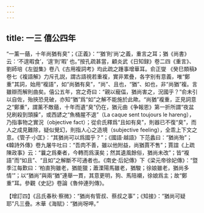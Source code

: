```yaml
---
---
---
```

title: 一三 僖公四年
---




“一薰一蕕，十年尚猶有臭”；《正義》：“‘猶’則‘尚’之義，重言之耳；猶《尚書》云：‘不遑暇食’，‘遑’則‘暇’ 也。”按孔疏甚當，顧炎武《日知録》卷二四《重言》、劉師培《左盥集》卷八《古用複詞考》均此疏之踵事增華耳。俞正燮 《癸巳類稿》卷七《複語解》力斥孔説，謂古語視若重複，實非累疊，各字别有意義，唯“鄭重”其詞，始用“複語”，如“尚猶有臭”，“尚”、且也，“猶”、如也，非“尚猶”複。言雖辯而解則曲矣。僖公五年，宫之奇曰：“親以寵偪，猶尚害之，況國乎？”俞未引以自佐，殆挾恐見破，亦知“猶”爲“如”之解不能施於此歟。“尚猶”複重，正見詞意之“鄭重”，謂薰不敵蕕，十年而遺“臭”仍在，猶元曲《争報恩》第一折所謂“夜盆兒刷殺到頭臊”，或西諺之“魚桶腥不退”（La caque sent toujours le hareng），乃指事物之實況（objective fact）；從俞氏釋爲“且如有臭”，則器已不復“臭”，而人之成見難除，疑似覺幻，則指人心之造境（subjective feeling），全乖上下文之意。《管子·小匡》：“其猶尚可以爲國乎？”；《國語·越語》下范蠡曰：“猶尚殆”；《韓詩外傳》卷九屠牛吐曰：“吾肉不善，雖以他附益，尚猶賈不售”；賈誼《上疏陳政事》云：“曩之爲秦者，今轉而爲漢矣；然其遺風餘俗，猶尚未改”；皆“複語”而“如且”、“且如”之解斷不可通者也。《南史·后妃傳》下《梁元帝徐妃傳》：“暨季江每歎曰：‘柏直狗雖老，猶能獵；蕭溧陽馬雖老，猶駿；徐娘雖老，猶尚多情’”；以“猶尚”與兩“猶”連舉一貫，其意更明，狗、馬陪襯，徐娘爲主；故“鄭重”耳。參觀《史記》卷論《魯仲連列傳》。

【增訂四】《吕氏春秋·察微》：“猶尚有管叔、蔡叔之事”；《知接》：“猶尚可疑耶”凡三疊。木華《海賦》：“猶尚呀呷。”